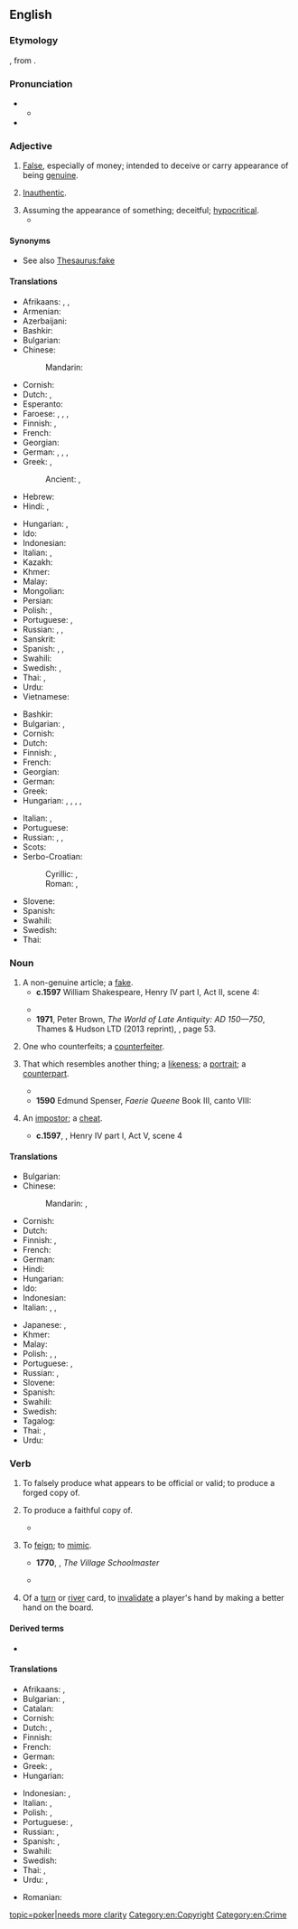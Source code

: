==English==
{{slim-wikipedia|dab=counterfeit}}

===Etymology===
{{etyl|xno|en}} {{m|fro|countrefait}}, from {{etyl|fro|en}} {{m|fro|contrefait}}.

===Pronunciation===
* {{IPA|en|/ˈkaʊn.tɚˌfɪt/}}
** {{audio|en|LL-Q1860 (eng)-Vealhurl-counterfit.wav|Audio (UK)}}
* {{rhymes|en|ɪt}}

===Adjective===
{{en-adj|-}}

# [[false|False]], especially of money; intended to deceive or carry appearance of being [[genuine]].
#: {{ux|en|'''counterfeit''' purpose}}
#: {{ux|en|This '''counterfeit''' watch looks like the real thing, but it broke a week after I bought it.}}
# [[inauthentic|Inauthentic]].
#: {{ux|en|'''counterfeit''' sympathy}}
# Assuming the appearance of something; deceitful; [[hypocritical]].
#* {{RQ:Shakespeare Henry 5|III|vi|passage=an arrant '''counterfeit''' rascal}}

====Synonyms====
* See also [[Thesaurus:fake]]

====Translations====
{{trans-top|intended to deceive or carry appearance of being genuine}}
* Afrikaans: {{t|af|vals}}, {{t|af|namaken}}, {{t+|af|vervalsing}}
* Armenian: {{t-needed|hy}}
* Azerbaijani: {{t|az|qəlp}}
* Bashkir: {{t|ba|ялған|sc=Cyrl}}
* Bulgarian: {{t+|bg|фалшив}}
* Chinese:
*: Mandarin: {{t+|cmn|假冒|tr=jiǎmào|sc=Hani}}
* Cornish: {{t|kw|fug}}
* Dutch: {{t+|nl|namaak}}, {{t+|nl|nep}}
* Esperanto: {{t-needed|eo}}
* Faroese: {{t|fo|eftirgjørdur}}, {{t|fo|óektaður}}, {{t|fo|falsaður}}, {{t|fo|falskur }}
* Finnish: {{t+|fi|väärennetty}}, {{t+|fi|väärä}}
* French: {{t+|fr|contrefait}}
* Georgian: {{t|ka|ყალბი|sc=Geor}}
* German: {{t+|de|gefälscht}}, {{t+|de|nachgemacht}}, {{t+|de|unecht}}, {{t|de|Falsch-}}
* Greek: {{t+|el|πλαστός|sc=Grek}}, {{t+|el|κίβδηλος|sc=Grek}}
*: Ancient: {{t|grc|κίβδηλος}}, {{t|grc|πλαστός}}
* Hebrew: {{t|he|מזויף|tr=mezuyáf}}
* Hindi: {{t+|hi|खोटा}}, {{t+|hi|जाली}}
{{trans-mid}}
* Hungarian: {{t+|hu|hamis}}, {{t|hu|hamisított}}
* Ido: {{t+|io|kontrafaktar}}
* Indonesian: {{t+|id|palsu}}
* Italian: {{t+|it|contraffazione}}, {{t+|it|falso}}
* Kazakh: {{t|kk|контрафактілік}}
* Khmer: {{t|km|ក្លែងក្លាយ|tr=klaeng klaay|sc=Khmr}}
* Malay: {{t+|ms|tiruan}}
* Mongolian: {{t-needed|mn}}
* Persian: {{t+|fa|جعلی|tr=ja'lī|sc=fa-Arab}}
* Polish: {{t|pl|sfałszowany}}, {{t+|pl|podrobiony}}
* Portuguese: {{t+|pt|falsificado}}, {{t+|pt|réplica}}
* Russian: {{t+|ru|подде́льный}}, {{t+|ru|фальши́вый}}, {{t+|ru|контрафа́ктный}}
* Sanskrit: {{t+|sa|प्रातिरूपिक}}
* Spanish: {{t+|es|contrahecho}}, {{t+|es|falsificado}}, {{t+|es|trucho}} {{qualifier|informal|Argentina}}
* Swahili: {{t+|sw|bandia}}
* Swedish: {{t+|sv|förfalskad}}, {{t+|sv|falsk}}
* Thai: {{t+|th|ปลอม}}, {{t+|th|เก๊}}
* Urdu: {{t|ur|جعلی|tr=ja'alī}}
* Vietnamese: {{t-needed|vi}}
{{trans-bottom}}

{{trans-top|unauthentic}}
* Bashkir: {{t|ba|ялған|sc=Cyrl}}
* Bulgarian: {{t+|bg|подправен}}, {{t+|bg|фалшив}}
* Cornish: {{t|kw|fug}}
* Dutch: {{t+|nl|vervalst}}
* Finnish: {{t+|fi|väärennetty}}, {{t+|fi|jäljitelty}}
* French: {{t+|fr|contrefait}}
* Georgian: {{t|ka|ყალბი|sc=Geor}}
* German: {{t+|de|falsch}}
* Greek: {{t+|el|ψεύτικος}}
* Hungarian: {{t|hu|színlelt}}, {{t|hu|őszintétlen}}, {{t+|hu|tettetett}}, {{t|hu|megjátszott}}, {{t+|hu|talmi}}
{{trans-mid}}
* Italian: {{t+|it|contraffazione}}, {{t+|it|falso}}
* Portuguese: {{t+|pt|falso}}
* Russian: {{t+|ru|подде́льный}}, {{t+|ru|фальши́вый}}, {{t+|ru|контрафа́ктный}}
* Scots: {{t|sco|conterfait}}
* Serbo-Croatian:
*: Cyrillic: {{t|sh|лажан|sc=Cyrl}}, {{t|sh|неаутентичан|m|sc=Cyrl}}
*: Roman: {{t+|sh|lažan}}, {{t+|sh|neautentičan}}
* Slovene: {{t|sl|ponarejen}}
* Spanish: {{t+|es|contrahecho}}
* Swahili: {{t+|sw|bandia}}
* Swedish: {{t+|sv|falsk}}
* Thai: {{t+|th|จอมปลอม}}
{{trans-bottom}}

===Noun===
{{en-noun}}

# A non-genuine article; a [[fake]].
#* '''c.1597''' William Shakespeare, Henry IV part I, Act II, scene 4:
#*: {{ux|en|Never call a true piece of gold a '''counterfeit'''.}}
#* {{RQ:Macaulay Atterbury|16|Some of these '''counterfeits''' are fabricated with such exquisite taste and skill, that it is the achievement of criticism to distinguish them from originals.}}
#* '''1971''', Peter Brown, ''The World of Late Antiquity: AD 150—750'', Thames & Hudson LTD (2013 reprint), {{ISBN|0393958035}}, page 53.
#*: {{ux|en|‘Revelation’, to a philosopher such as Plotinus, was not merely irrational: it led to second-rate '''counterfeits''' of traditional academic philosophical culture. It was as if the inhabitants of an underdeveloped country were to seek to catch up with western technology by claiming to have learnt nuclear physics through dreams and oracles.}}
# One who counterfeits; a [[counterfeiter]].
# {{lb|en|obsolete}} That which resembles another thing; a [[likeness]]; a [[portrait]]; a [[counterpart]].
#* {{RQ:Shakespeare Timon|5|1|passage=Thou drawest a '''counterfeit''' / Best in all Athens.}}
#* '''1590''' Edmund Spenser, ''Faerie Queene'' Book III, canto VIII:
#*: {{ux|en|Even Nature's self envied the same, / And grudged to see the '''counterfeit''' should shame / The thing itself.}}
# {{lb|en|obsolete}} An [[impostor]]; a [[cheat]].
#* '''c.1597''', {{w|William Shakespeare}}, Henry IV part I, Act V, scene 4
#*: {{ux|en|I fear thou art another '''counterfeit'''; / And yet, in faith, thou bear'st thee like a king.}}

====Translations====
{{trans-top|fake}}
* Bulgarian: {{t+|bg|фалшификация|f}}
* Chinese:
*: Mandarin: {{t+|cmn|贗品|sc=Hani}}, {{t+|cmn|赝品|tr=yànpǐn|sc=Hani}}
* Cornish: {{t|kw|fug|m}}
* Dutch: {{t+|nl|vervalsing}}
* Finnish: {{t+|fi|väärennös}}, {{t+|fi|jäljitelmä}}
* French: {{t+|fr|contrefaçon}}
* German: {{t+|de|Fälschung|f}}
* Hindi: {{t|hi|नक़ल|f}}
* Hungarian: {{t+|hu|hamisítvány}}
* Ido: {{t+|io|kontrafakturo}}
* Indonesian: {{t+|id|tiruan}}
* Italian: {{t+|it|contraffazione|f}}, {{t+|it|falso|m}}, {{t+|it|imitazione|f}}
{{trans-mid}}
* Japanese: {{t+|ja|偽物|tr=にせもの, nisemono|sc=Jpan}}, {{t+|ja|フェイク|tr=feiku|sc=Jpan}}
* Khmer: {{t|km|របស់ក្លែង|tr=rɔbɑh klaeng|sc=Khmr}}
* Malay: {{t-needed|ms}}
* Polish: {{t+|pl|falsyfikat|m-in}}, {{t+|pl|podróbka|f}}, {{t|pl|fałszywka|f}}
* Portuguese: {{t+|pt|contrafação|f}}, {{t+|pt|falsificação|f}}
* Russian: {{t+|ru|подде́лка|f}}, {{t+|ru|фальши́вка|f}}
* Slovene: {{t|sl|ponaredek|m}}
* Spanish: {{t|es|contrahechura|f}}
* Swahili: {{t+|sw|bandia}}
* Swedish: {{t+|sv|förfalskning|c}}
* Tagalog: {{t|tl|huwad}}
* Thai: {{t|th|ของปลอม}}, {{t|th|ของเก๊}}
* Urdu: {{t|ur|جعلی|tr=ja'alī}}
{{trans-bottom}}

{{trans-see|counterfeiter}}

===Verb===
{{en-verb}}

# {{lb|en|transitive}} To falsely produce what appears to be official or valid; to produce a forged copy of.
#: {{ux|en|to '''counterfeit''' the signature of another, coins, notes, etc.}}
# {{lb|en|transitive|obsolete}} To produce a faithful copy of.
#* {{quote-book|en|title=Engraving the savage: the New World and techniques of civilization|page=xii|author=Michael Gaudio|year=2008|passage=The title page of White's original album includes a descriptive title page that identifies the contents as “the pictures of sondry things collected and '''counterfeited''' according to the truth,"}}
# {{lb|en|transitive|obsolete}} To [[feign]]; to [[mimic]].
#: {{ux|en|to '''counterfeit''' the voice of another person}}
#* '''1770''', {{w|Oliver Goldsmith}}, ''The Village Schoolmaster''
#*: {{ux|en|Full well they laughed with '''counterfeited''' glee / At all his jokes, for many a joke had he.}}
#* {{RQ:Fielding Tom Jones}}
#*: {{ux|en|I again conveyed his key into his pocket, and '''counterfeiting''' sleep—though I never once closed my eyes, lay in bed till after he arose and went to prayers—an exercise to which I had long been unaccustomed.}}
# {{lb|en|transitive|poker|usually "be counterfeited"}} Of a [[turn]] or [[river]] card, to [[invalidate]] a player's hand by making a better hand on the board.

====Derived terms====
* {{l|en|uncounterfeited}}

====Translations====
{{trans-top|To produce something that appears to be official or valid}}
* Afrikaans: {{t+|af|namaak}}, {{t|af|vervals}}
* Bulgarian: {{t+|bg|подправям}}, {{t+|bg|фалшифицирам}}
* Catalan: {{t+|ca|contrafer}}
* Cornish: {{t|kw|fugya}}
* Dutch: {{t+|nl|vervalsen}}, {{t+|nl|namaken}}
* Finnish: {{t+|fi|väärentää}}
* French: {{t+|fr|contrefaire}}
* German: {{t+|de|fälschen}}
* Greek: {{t+|el|πλαστογραφώ|sc=Grek}}, {{t+|el|παραχαράσσω|sc=Grek}}
* Hungarian: {{t+|hu|hamisít}}
{{trans-mid}}
* Indonesian: {{t+|id|memalsukan}}, {{t+|id|meniru}}
* Italian: {{t+|it|contraffare}}, {{t+|it|falsificare}}
* Polish: {{t+|pl|fałszować}}, {{t+|pl|podrabiać}}
* Portuguese: {{t+|pt|contrafazer}}, {{t+|pt|falsificar}}
* Russian: {{t+|ru|подде́лывать|impf}}, {{t+|ru|подде́лать|pf}}
* Spanish: {{t+|es|falsificar}}, {{t+|es|contrahacer}}
* Swahili: {{t+|sw|bandia}}
* Swedish: {{t+|sv|förfalska}}
* Thai: {{t|th|ปลอมแปลง}}, {{t+|th|ปลอม}}
* Urdu: {{t|ur|جعلسازی|tr=ja'alsāzī}}, {{t|ur|جعل سازی|tr=ja'al sāzī}}
{{trans-bottom}}

{{checktrans-top}}
* Romanian: {{t+check|ro|contrafăcut}}
{{trans-mid}}
{{trans-bottom}}

[[Category:Entries needing topical attention|topic=poker|needs more clarity]]

[[Category:en:Copyright]]
[[Category:en:Crime]]